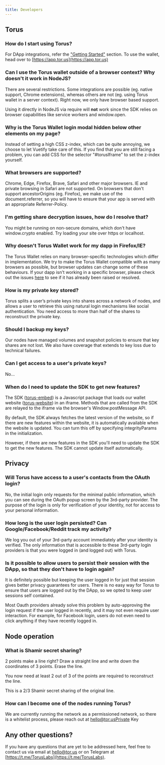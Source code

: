 ```yaml
---
title: Developers
---
```


## Torus

### How do I start using Torus?

For DApp integrations, refer the ["Getting Started"](../../getting-started)
section. To use the wallet, head over to
[https://app.tor.us](https://app.tor.us)

### Can I use the Torus wallet outside of a browser context? Why doesn't it work in NodeJS?

There are several restrictions. Some integrations are possible \(eg. native
support, Chrome extensions\), whereas others are not \(eg. using Torus wallet in
a server context\). Right now, we only have browser based support.

Using it directly in NodeJS via require will **not** work since the SDK relies
on browser capabilities like service workers and window.open.

### Why is the Torus Wallet login modal hidden below other elements on my page?

Instead of setting a high CSS z-index, which can be quite annoying, we choose to
let Vuetify take care of this. If you find that you are still facing a problem,
you can add CSS for the selector "\#torusIframe" to set the z-index yourself.

### What browsers are supported?

Chrome, Edge, Firefox, Brave, Safari and other major browsers. IE and private
browsing in Safari are not supported. On browsers that don't support
ancestorOrigins \(eg. Firefox\), we make use of the document.referrer, so you
will have to ensure that your app is served with an appropriate Referrer-Policy.

### I'm getting share decryption issues, how do I resolve that?

You might be running on non-secure domains, which don't have window.crypto
enabled. Try loading your site over https or localhost.

### Why doesn't Torus Wallet work for my dapp in Firefox/IE?

The Torus Wallet relies on many browser-specific technologies which differ in
implementation. We try to make the Torus Wallet compatible with as many browsers
as possible, but browser updates can change some of these behaviours. If your
dapp isn't working in a specific browser, please check out the issues
[here](https://github.com/torusresearch/torus-website/issues) to see if it has
already been raised or resolved.

### How is my private key stored?

Torus splits a user’s private keys into shares across a network of nodes, and
allows a user to retrieve this using natural login mechanisms like social
authentication. You need access to more than half of the shares to reconstruct
the private key.

### Should I backup my keys?

Our nodes have managed volumes and snapshot policies to ensure that key shares
are not lost. We also have coverage that extends to key loss due to technical
failures.

### Can I get access to a user's private keys?

No...

### When do I need to update the SDK to get new features?

The SDK \([torus-embed](https://github.com/torusresearch/torus-embed)\) is a
Javascript package that loads our wallet website
\([torus-website](https://github.com/torusresearch/torus-website)\) in an
iframe. Methods that are called from the SDK are relayed to the iframe via the
browser's Window.postMessage API.

By default, the SDK always fetches the latest version of the website, so if
there are new features within the website, it is automatically available when
the website is updated. You can turn this off by specifying integrityParams in
the initialization.

However, if there are new features in the SDK you'll need to update the SDK to
get the new features. The SDK cannot update itself automatically.

## Privacy

### Will Torus have access to a user's contacts from the OAuth login?

No, the initial login only requests for the minimal public information, which
you can see during the OAuth popup screen by the 3rd-party provider. The purpose
of the login is only for verification of your identity, not for access to your
personal information.

### How long is the user login persisted? Can Google/Facebook/Reddit track my activity?

We log you out of your 3rd-party account immediately after your identity is
verified. The only information that is accessible to these 3rd-party login
providers is that you were logged in \(and logged out\) with Torus.

### Is it possible to allow users to persist their session with the DApp, so that they don't have to login again?

It is definitely possible but keeping the user logged in for just that session
gives better privacy guarantees for users. There is no easy way for Torus to
ensure that users are logged out by the DApp, so we opted to keep user sessions
self contained.

Most Oauth providers already solve this problem by auto-approving the login
request if the user logged in recently, and it may not even require user
interaction. For example, for Facebook login, users do not even need to click
anything if they have recently logged in.

## Node operation

### What is Shamir secret sharing?

2 points make a line right? Draw a straight line and write down the coordinates
of 3 points. Erase the line.

You now need at least 2 out of 3 of the points are required to reconstruct the
line.

This is a 2/3 Shamir secret sharing of the original line.

### How can I become one of the nodes running Torus?

We are currently running the network as a permissioned network, so there is a
whitelist process, please reach out at hello@tor.usPrivate Key

## Any other questions?

If you have any questions that are yet to be addressed here, feel free to
contact us via email at hello@tor.us or on Telegram at
[https://t.me/TorusLabs](https://t.me/TorusLabs).
